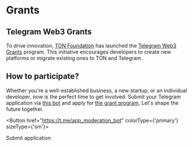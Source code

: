 

# Grants

## Telegram Web3 Grants

To drive innovation, [TON Foundation](https://ton.foundation/en) has launched the [Telegram Web3 Grants](http://t.me/toncoin/991) program. This initiative encourages developers to create new platforms or migrate existing ones to TON and Telegram.

## How to participate?

Whether you're a well-established business, a new startup, or an individual developer, now is the perfect time to get involved. Submit your Telegram application via [this bot](https://t.me/app_moderation_bot) and apply for [the grant program](https://t.me/trendingapps/33). Let's shape the future together.


<Button href="https://t.me/app_moderation_bot" colorType={'primary'} sizeType={'sm'}>

Submit application

</Button>


<Feedback />

